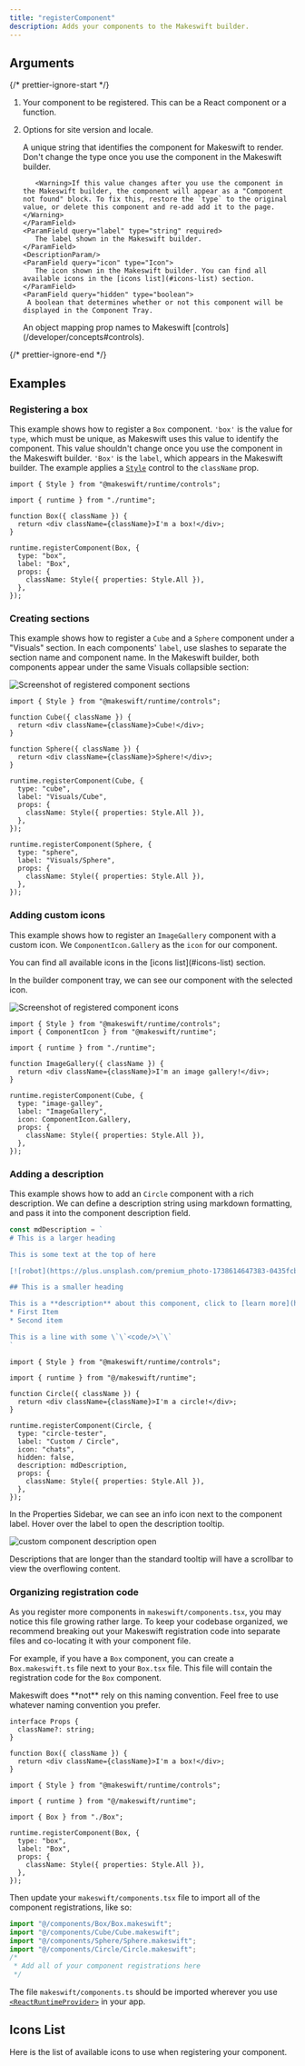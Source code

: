 ```yaml
---
title: "registerComponent"
description: Adds your components to the Makeswift builder.
---
```



## Arguments

{/* prettier-ignore-start */}

1. <ParamField query="component" type="Component" required>
     Your component to be registered. This can be a React component or a function.
   </ParamField>
2. <ParamField query="options" type="object" required>
     <p>Options for site version and locale.</p>
     <Expandable>
       <ParamField query="type" type="string" required>
          <p>A unique string that identifies the component for Makeswift to
          render. Don't change the type once you use the component in
          the Makeswift builder.</p>

          <Warning>If this value changes after you use the component in the Makeswift builder, the component will appear as a "Component not found" block. To fix this, restore the `type` to the original value, or delete this component and re-add add it to the page.</Warning>
       </ParamField>
       <ParamField query="label" type="string" required>
          The label shown in the Makeswift builder.
       </ParamField>
       <DescriptionParam/>
       <ParamField query="icon" type="Icon">
          The icon shown in the Makeswift builder. You can find all available icons in the [icons list](#icons-list) section.
       </ParamField>
       <ParamField query="hidden" type="boolean">
        A boolean that determines whether or not this component will be displayed in the Component Tray.
      </ParamField>
       <ParamField query="props" type="Record<string, Control>" required>
          An object mapping prop names to Makeswift [controls](/developer/concepts#controls).
       </ParamField>
     </Expandable>
   </ParamField>

{/* prettier-ignore-end */}

## Examples

### Registering a box

This example shows how to register a `Box` component. `'box'` is the value for `type`, which must
be unique, as Makeswift uses this value to identify the component. This value shouldn't change once you use the
component in the Makeswift builder. `'Box'` is the `label`, which appears in
the Makeswift builder. The example applies a [`Style`](/developer/reference/controls/style) control to the
`className` prop.

```tsx makeswift/components.tsx
import { Style } from "@makeswift/runtime/controls";

import { runtime } from "./runtime";

function Box({ className }) {
  return <div className={className}>I'm a box!</div>;
}

runtime.registerComponent(Box, {
  type: "box",
  label: "Box",
  props: {
    className: Style({ properties: Style.All }),
  },
});
```

### Creating sections

This example shows how to register a `Cube` and a `Sphere` component under a "Visuals" section. In each
components' `label`, use slashes to separate the section name and component name. In the Makeswift
builder, both components appear under the same Visuals collapsible section:

<Frame>
  <img
    src="/images/registered-component-sections.png"
    alt="Screenshot of registered component sections"
  />
</Frame>

```tsx makeswift/components.tsx
import { Style } from "@makeswift/runtime/controls";

function Cube({ className }) {
  return <div className={className}>Cube!</div>;
}

function Sphere({ className }) {
  return <div className={className}>Sphere!</div>;
}

runtime.registerComponent(Cube, {
  type: "cube",
  label: "Visuals/Cube",
  props: {
    className: Style({ properties: Style.All }),
  },
});

runtime.registerComponent(Sphere, {
  type: "sphere",
  label: "Visuals/Sphere",
  props: {
    className: Style({ properties: Style.All }),
  },
});
```

### Adding custom icons

This example shows how to register an `ImageGallery` component with a custom icon. We
`ComponentIcon.Gallery` as the `icon` for our component.

<Note>
  You can find all available icons in the [icons list](#icons-list) section.
</Note>

In the builder
component tray, we can see our component with the selected icon.

<Frame>
  <img
    src="/images/register-custom-icon.png"
    alt="Screenshot of registered component icons"
  />
</Frame>

```tsx makeswift/components.tsx
import { Style } from "@makeswift/runtime/controls";
import { ComponentIcon } from "@makeswift/runtime";

import { runtime } from "./runtime";

function ImageGallery({ className }) {
  return <div className={className}>I'm an image gallery!</div>;
}

runtime.registerComponent(Cube, {
  type: "image-galley",
  label: "ImageGallery",
  icon: ComponentIcon.Gallery,
  props: {
    className: Style({ properties: Style.All }),
  },
});
```

### Adding a description

This example shows how to add an `Circle` component with a rich description. We
can define a description string using markdown formatting, and pass it into the component description field.

```typescript
const mdDescription = `
# This is a larger heading

This is some text at the top of here

[![robot](https://plus.unsplash.com/premium_photo-1738614647383-0435fcb26a55?w=500&auto=format&fit=crop&q=60&ixlib=rb-4.1.0&ixid=M3wxMjA3fDB8MHxleHBsb3JlLWZlZWR8NHx8fGVufDB8fHx8fA%3D%3D)](https://www.youtube.com/watch?v=dQw4w9WgXcQ)

## This is a smaller heading

This is a **description** about this component, click to [learn more](https://www.youtube.com/watch?v=dQw4w9WgXcQ).
* First Item
* Second item

This is a line with some \`\`<code/>\`\`
`
```

```tsx makeswift/components.tsx
import { Style } from "@makeswift/runtime/controls";

import { runtime } from "@/makeswift/runtime";

function Circle({ className }) {
  return <div className={className}>I'm a circle!</div>;
}

runtime.registerComponent(Circle, {
  type: "circle-tester",
  label: "Custom / Circle",
  icon: "chats",
  hidden: false,
  description: mdDescription,
  props: {
    className: Style({ properties: Style.All }),
  },
});
```

In the Properties Sidebar, we can see an info icon next to the component label. Hover over the label to open the description tooltip.

<Frame>
  <img
    src="/images/developer/reference/register-component/register-custom-description.png"
    alt="custom component description open"
  />
</Frame>

Descriptions that are longer than the standard tooltip will have a scrollbar to view the overflowing content.

### Organizing registration code

As you register more components in `makeswift/components.tsx`, you may notice this file growing rather large. To keep your codebase organized, we recommend breaking out your Makeswift registration code into separate files and co-locating it with your component file.

For example, if you have a `Box` component, you can create a `Box.makeswift.ts` file next to your `Box.tsx` file. This file will contain the registration code for the `Box` component.

<Info>
  Makeswift does **not** rely on this naming convention. Feel free to use
  whatever naming convention you prefer.
</Info>

<CodeGroup>

```tsx components/Box/Box.tsx
interface Props {
  className?: string;
}

function Box({ className }) {
  return <div className={className}>I'm a box!</div>;
}
```

```tsx components/Box/Box.makeswift.ts
import { Style } from "@makeswift/runtime/controls";

import { runtime } from "@/makeswift/runtime";

import { Box } from "./Box";

runtime.registerComponent(Box, {
  type: "box",
  label: "Box",
  props: {
    className: Style({ properties: Style.All }),
  },
});
```

</CodeGroup>

Then update your `makeswift/components.tsx` file to import all of the component registrations, like so:

```ts makeswift/components.ts
import "@/components/Box/Box.makeswift";
import "@/components/Cube/Cube.makeswift";
import "@/components/Sphere/Sphere.makeswift";
import "@/components/Circle/Circle.makeswift";
/*
 * Add all of your component registrations here
 */
```

The file `makeswift/components.ts` should be imported wherever you use [`<ReactRuntimeProvider>`](/developer/reference/components/react-runtime-provider) in your app.

## Icons List

Here is the list of available icons to use when registering your component.


<IconList />
